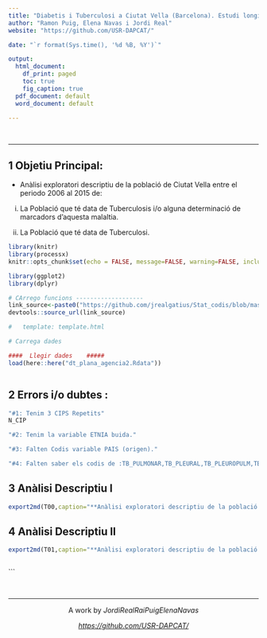 ```yaml
---
title: "Diabetis i Tuberculosi a Ciutat Vella (Barcelona). Estudi longitudinal de l'associació de les dues malalties en un districte amb alta prevalença de tuberculosi "
author: "Ramon Puig, Elena Navas i Jordi Real"
website: "https://github.com/USR-DAPCAT/"

date: "`r format(Sys.time(), '%d %B, %Y')`"

output:
  html_document:
    df_print: paged
    toc: true
    fig_caption: true
  pdf_document: default
  word_document: default

---
```


&nbsp;
<script>
   $(document).ready(function() {
     $head = $('#header');
     $head.prepend('<img src=\"logoIDIAP.png\" style=\"float: right ;width: 130px;\"/>')
     $head.prepend('<img src=\"logo_bio.jpg\" style=\"margin-left:25% ;width: 80px;\"/>')
     $head.prepend('<img src=\"logoDAP_Cat.png\" style=\"float: left:1;width: 185px;\"/>')
   });
</script>

****


## 1  Objetiu Principal:

-   Anàlisi exploratori descriptiu de la població de Ciutat Vella entre el  periodo 2006 al 2015 de:



i) La Població que té data  de Tuberculosis i/o  alguna determinació de marcadors d'aquesta malaltia. 


ii)  La Població que té data de Tuberculosi.  



```r

library(knitr)
library(processx)
knitr::opts_chunk$set(echo = FALSE, message=FALSE, warning=FALSE, include=F,size="huge")

library(ggplot2)
library(dplyr)

# CArrego funcions -------------------
link_source<-paste0("https://github.com/jrealgatius/Stat_codis/blob/master/funcions_propies.R","?raw=T")
devtools::source_url(link_source)

#   template: template.html
```


```r
# Carrega dades

####  Llegir dades    #####
load(here::here("dt_plana_agencia2.Rdata"))

```


```r



```



## 2 Errors i/o dubtes :

```r

"#1: Tenim 3 CIPS Repetits"
N_CIP

"#2: Tenim la variable ETNIA buida."

"#3: Falten Codis variable PAIS (origen)."

"#4: Falten saber els codis de :TB_PULMONAR,TB_PLEURAL,TB_PLEUROPULM,TB_LIMFATICA,TB_OSTEOART,TB_MILIAR,TB_GENITOURIN,TB_MENINGEA,TB_LARINGEA,TB_ALTRESLOC"
```

## 3 Anàlisi Descriptiu I
```r

export2md(T00,caption="**Anàlisi exploratori descriptiu de la població de Ciutat Vella entre el  periodo 2006 al 2015 ,que té data de Tuberculosi i/o  alguna determinació de marcadors d'aquesta malaltia**")


```

## 4 Anàlisi Descriptiu II
```r

export2md(T01,caption="**Anàlisi exploratori descriptiu de la població de Ciutat Vella entre el  periodo 2006 al 2015 ,que té data de Tuberculosi.**")



```



```

&nbsp;
<hr />
<p style="text-align: center;">A work by $Jordi Real  Rai Puig Elena Navas$ </a></p>
<p style="text-align: center;"><span style="color: #808080;"><em><https://github.com/USR-DAPCAT/></em></span></p>




